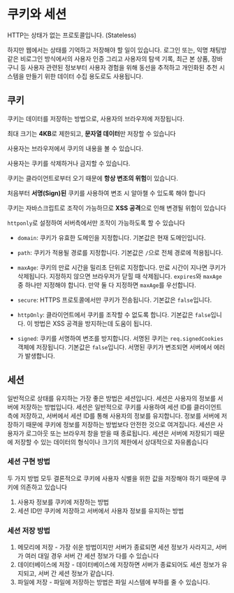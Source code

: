# 쿠키와 세션

HTTP는 상태가 없는 프로토콜입니다. (Stateless)

하지만 웹에서는 상태를 기억하고 저장해야 할 일이 있습니다. 로그인 또는, 익명 채팅방 같은 비로그인 방식에서의 사용자 인증 그리고 사용자의 탐색 기록, 최근 본 상품, 장바구니 등 사용자 관련된 정보부터 사용자 경험을 위해 동선을 추적하고 개인화된 추천 시스템을 만들기 위한 데이터 수집 용도로도 사용됩니다.


## 쿠키

쿠키는 데이터를 저장하는 방법으로, 사용자의 브라우저에 저장됩니다.

최대 크기는 **4KB**로 제한되고, **문자열 데이터**만 저장할 수 있습니다

사용자는 브라우저에서 쿠키의 내용을 볼 수 있습니다.

사용자는 쿠키를 삭제하거나 금지할 수 있습니다.

쿠키는 클라이언트로부터 오기 때문에 **항상 변조의 위험**이 있습니다.

처음부터 **서명(Sign)된** 쿠키를 사용하여 변조 시 알아챌 수 있도록 해야 합니다

쿠키는 자바스크립트로 조작이 가능하므로 **XSS 공격**으로 인해 변경될 위험이 있습니다

`httponly`로 설정하여 서버측에서만 조작이 가능하도록 할 수 있습니다

- `domain`: 쿠키가 유효한 도메인을 지정합니다. 기본값은 현재 도메인입니다.

- `path`: 쿠키가 적용될 경로를 지정합니다. 기본값은 `/`으로 전체 경로에 적용됩니다.

- `maxAge`: 쿠키의 만료 시간을 밀리초 단위로 지정합니다. 만료 시간이 지나면 쿠키가 삭제됩니다. 지정하지 않으면 브라우저가 닫힐 때 삭제됩니다. `expires`와 `maxAge` 중 하나만 지정해야 합니다.
  만약 둘 다 지정하면 `maxAge`를 우선합니다.

- `secure`: HTTPS 프로토콜에서만 쿠키가 전송됩니다. 기본값은 `false`입니다.

- `httpOnly`: 클라이언트에서 쿠키를 조작할 수 없도록 합니다. 기본값은 `false`입니다. 이 방법은 XSS 공격을 방지하는데 도움이 됩니다.

- `signed`: 쿠키를 서명하여 변조를 방지합니다. 서명된 쿠키는 `req.signedCookies` 객체에 저장됩니다. 기본값은 `false`입니다. 서명된 쿠키가 변조되면 서버에서 에러가 발생합니다.


## 세션

일반적으로 상태를 유지하는 가장 좋은 방법은 세션입니다. 세션은 사용자의 정보를 서버에 저장하는 방법입니다. 세션은 일반적으로 쿠키를 사용하여 세션 ID를 클라이언트 측에 저장하고, 서버에서 세션 ID를 통해 사용자의 정보를 유지합니다. 정보를 서버에 저장하기 때문에 쿠키에 정보를 저장하는 방법보다 안전한 것으로 여겨집니다. 세션은 사용자가 로그아웃 또는 브라우저 창을 받을 때 종료됩니다. 세션은 서버에 저장되기 때문에 저장할 수 있는 데이터의 형식이나 크기의 제한에서 상대적으로 자유롭습니다


### 세션 구현 방법

두 가지 방법 모두 결론적으로 쿠키에 사용자 식별을 위한 값을 저장해야 하기 때문에 쿠키에 의존하고 있습니다

1. 사용자 정보를 쿠키에 저장하는 방법
2. 세션 ID만 쿠키에 저장하고 서버에서 사용자 정보를 유지하는 방법


### 세션 저장 방법

1. 메모리에 저장 - 가장 쉬운 방법이지만 서버가 종료되면 세션 정보가 사라지고, 서버가 여러 대일 경우 서버 간 세션 정보가 다를 수 있습니다
2. 데이터베이스에 저장 - 데이터베이스에 저장하면 서버가 종료되어도 세션 정보가 유지되고, 서버 간 세션 정보가 같습니다.
3. 파일에 저장 -  파일에 저장하는 방법은 파일 시스템에 부하를 줄 수 있습니다.

